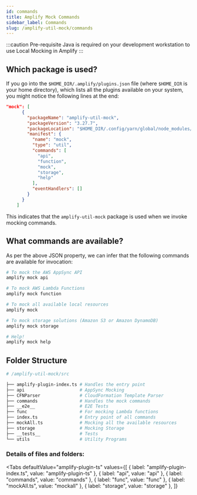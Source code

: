 ```yaml
---
id: commands
title: Amplify Mock Commands
sidebar_label: Commands
slug: /amplify-util-mock/commands
---
```




:::caution Pre-requisite
Java is required on your development workstation to use Local Mocking in Amplify
:::

## Which package is used?

If you go into the `$HOME_DIR/.amplify/plugins.json` file (where `$HOME_DIR` is your home directory), which lists all the plugins available on your system, you might notice the following lines at the end:

```json {3}
"mock": [
      {
        "packageName": "amplify-util-mock",
        "packageVersion": "3.27.7",
        "packageLocation": "$HOME_DIR/.config/yarn/global/node_modules/amplify-util-mock",
        "manifest": {
          "name": "mock",
          "type": "util",
          "commands": [
            "api",
            "function",
            "mock",
            "storage",
            "help"
          ],
          "eventHandlers": []
        }
      }
    ]

```

This indicates that the `amplify-util-mock` package is used when we invoke mocking commands.

## What commands are available?

As per the above JSON property, we can infer that the following commands are available for invocation:

```bash
# To mock the AWS AppSync API
amplify mock api

# To mock AWS Lambda Functions
amplify mock function

# To mock all available local resources
amplify mock

# To mock storage solutions (Amazon S3 or Amazon DynamoDB)
amplify mock storage

# Help!
amplify mock help
```

## Folder Structure

```bash {2}
# /amplify-util-mock/src

├── amplify-plugin-index.ts # Handles the entry point
├── api                     # AppSync Mocking
├── CFNParser               # CloudFormation Template Parser
├── commands                # Handles the mock commands
├── __e2e__                 # E2E Tests
├── func                    # For mocking Lambda functions
├── index.ts                # Entry point of all commands
├── mockAll.ts              # Mocking all the available resources
├── storage                 # Mocking Storage
├── __tests__               # Tests
└── utils                   # Utility Programs
```

### Details of files and folders:

<Tabs
  defaultValue="amplify-plugin-ts"
  values={[
    { label: "amplify-plugin-index.ts", value: "amplify-plugin-ts" },
    { label: "api", value: "api" },
    { label: "commands", value: "commands" },
    { label: "func", value: "func" },
    { label: "mockAll.ts", value: "mockall" },
    { label: "storage", value: "storage" },
  ]}
>
  <TabItem value="amplify-plugin-ts">
    <TabAmplifyPlugin />
  </TabItem>
  <TabItem value="api">
    <TabApi />
  </TabItem>
  <TabItem value="commands">
    <TabCommands />
  </TabItem>
  <TabItem value="func">
    <TabFunc />
  </TabItem>
  <TabItem value="mockall">
    <TabMockall />
  </TabItem>
  <TabItem value="storage">
    <TabStorage />
  </TabItem>
</Tabs>
